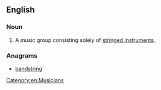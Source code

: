 ==English==

===Noun===
{{en-noun|head=[[string]] [[band]]}}

# {{context|music|lang=en}} A music group consisting solely of [[stringed instrument]]s.

===Anagrams===
* [[bandstring#English|bandstring]]
[[Category:en:Musicians]]